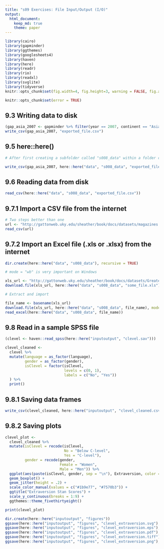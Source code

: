 ```yaml
---
title: "s09 Exercises: File Input/Output (I/O)"
output: 
  html_document:
    keep_md: true
    theme: paper
---
```


```r
library(cairo)
library(gapminder)
library(ggthemes)
library(googlesheets4)
library(haven)
library(here)
library(readr)
library(rio)
library(readxl)
library(svglite)
library(tidyverse)
knitr::opts_chunk$set(fig.width=4, fig.height=3, warning = FALSE, fig.align = "center")
```

<!-- The following chunk allows errors when knitting -->

```r
knitr::opts_chunk$set(error = TRUE)
```

## 9.3 Writing data to disk

```r
(gap_asia_2007 <- gapminder %>% filter(year == 2007, continent == "Asia"))
write_csv(gap_asia_2007, "exported_file.csv")
```

## 9.5 here::here()

```r
# After first creating a subfolder called "s008_data" within a folder called "data", the code below will ensure that gap_asia_2007 will be saved in that subfolder

write_csv(gap_asia_2007, here::here("data", "s008_data", "exported_file.csv"))
```

## 9.6 Reading data from disk

```r
read_csv(here::here("data", "s008_data", "exported_file.csv"))
```

## 9.7.1 Import a CSV file from the internet

```r
# Two steps better than one
url <- "http://gattonweb.uky.edu/sheather/book/docs/datasets/magazines.csv"
read_csv(url)
```

## 9.7.2 Import an Excel file (.xls or .xlsx) from the internet

```r
dir.create(here::here("data", "s008_data"), recursive = TRUE)

# mode = "wb" is very important on Windows

xls_url <- "http://gattonweb.uky.edu/sheather/book/docs/datasets/GreatestGivers.xls"
download.file(xls_url, here::here("data", "s008_data", "some_file.xls"), mode = "wb")

# Extract and import

file_name <- basename(xls_url)
download.file(xls_url, here::here("data", "s008_data", file_name), mode = "wb")
read_excel(here::here("data", "s008_data", file_name))
```

## 9.8 Read in a sample SPSS file

```r
(clevel <- haven::read_spss(here::here("inputoutput", "clevel.sav")))

clevel_cleaned <-
  clevel %>% 
  mutate(language = as_factor(language),
         gender = as_factor(gender),
         isClevel = factor(isClevel, 
                           levels = c(0, 1), 
                           labels = c("No", "Yes"))
  ) %>% 
  print()
```

## 9.8.1 Saving data frames

```r
write_csv(clevel_cleaned, here::here("inputoutput", "clevel_cleaned.csv"))
```

## 9.8.2 Saving plots

```r
clevel_plot <-
  clevel_cleaned %>% 
  mutate(isClevel = recode(isClevel, 
                           No = "Below C-level", 
                           Yes = "C-level"),
         gender = recode(gender,
                         Female = "Women",
                         Male = "Men")) %>% 
  ggplot(aes(paste(isClevel, gender, sep = "\n"), Extraversion, color = gender)) +
  geom_boxplot() +
  geom_jitter(height = .2) +
  scale_color_manual(values = c("#1b9e77", "#7570b3")) +
  ggtitle("Extraversion Stan Scores") +
  scale_y_continuous(breaks = 1:9) +
  ggthemes::theme_fivethirtyeight()

print(clevel_plot)

dir.create(here::here("inputoutput", "figures"))
ggsave(here::here("inputoutput", "figures", "clevel_extraversion.svg"), clevel_plot)
ggsave(here::here("inputoutput", "figures", "clevel_extraversion.eps"), clevel_plot)
ggsave(here::here("inputoutput", "figures", "clevel_extraversion.pdf"), clevel_plot)
ggsave(here::here("inputoutput", "figures", "clevel_extraversion.tiff"), clevel_plot)
ggsave(here::here("inputoutput", "figures", "clevel_extraversion.png"), clevel_plot)
```

